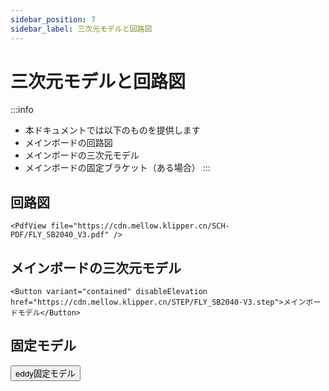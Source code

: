 ```yaml
---
sidebar_position: 7
sidebar_label: 三次元モデルと回路図
---
```


# 三次元モデルと回路図


:::info
* 本ドキュメントでは以下のものを提供します
* メインボードの回路図
* メインボードの三次元モデル
* メインボードの固定ブラケット（ある場合）
:::

## 回路図

    <PdfView file="https://cdn.mellow.klipper.cn/SCH-PDF/FLY_SB2040_V3.pdf" />


## メインボードの三次元モデル

    <Button variant="contained" disableElevation href="https://cdn.mellow.klipper.cn/STEP/FLY_SB2040-V3.step">メインボードモデル</Button>

## 固定モデル
  <Button variant="contained" disableElevation href="https://github.com/xishangyue/Model-library/tree/578a99735b61c3ac7451ba36395f667783d5d09a/eddy">eddy固定モデル</Button>

